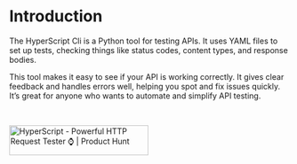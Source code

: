 # Introduction

The HyperScript Cli is a Python tool for testing APIs. It uses YAML files to set up tests, checking things like status codes, content types, and response bodies.

This tool makes it easy to see if your API is working correctly. It gives clear feedback and handles errors well, helping you spot and fix issues quickly. It’s great for anyone who wants to automate and simplify API testing.

<br />

<a href="https://www.producthunt.com/posts/hyperscript?embed=true&utm_source=badge-featured&utm_medium=badge&utm_souce=badge-hyperscript" target="_blank"><img src="https://api.producthunt.com/widgets/embed-image/v1/featured.svg?post_id=476454&theme=light" alt="HyperScript - Powerful&#0032;HTTP&#0032;Request&#0032;Tester&#0032;⌚ | Product Hunt" width="250" height="54" /></a>
